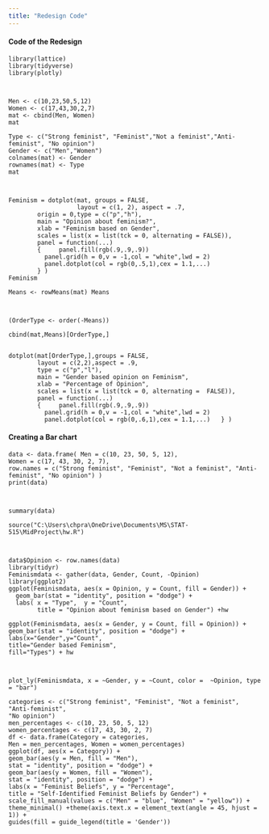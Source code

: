 ```yaml
---
title: "Redesign Code"
---
```


#### Code of the Redesign

```         
library(lattice)
library(tidyverse)
library(plotly)
```

```         


Men <- c(10,23,50,5,12) 
Women <- c(17,43,30,2,7)
mat <- cbind(Men, Women) 
mat
```

```         
Type <- c("Strong feminist", "Feminist","Not a feminist","Anti-feminist", "No opinion") 
Gender <- c("Men","Women") 
colnames(mat) <- Gender 
rownames(mat) <- Type 
mat
```

```         


Feminism = dotplot(mat, groups = FALSE, 
                   layout = c(1, 2), aspect = .7, 
        origin = 0,type = c("p","h"),       
        main = "Opinion about feminism?", 
        xlab = "Feminism based on Gender",
        scales = list(x = list(tck = 0, alternating = FALSE)), 
        panel = function(...)          
        {     panel.fill(rgb(.9,.9,.9)) 
          panel.grid(h = 0,v = -1,col = "white",lwd = 2)    
          panel.dotplot(col = rgb(0,.5,1),cex = 1.1,...) 
        } ) 
Feminism 
```

```         
Means <- rowMeans(mat) Means
```

```         


(OrderType <- order(-Means))
```

```         
cbind(mat,Means)[OrderType,]
```

```         

dotplot(mat[OrderType,],groups = FALSE,
        layout = c(2,2),aspect = .9,  
        type = c("p","l"),   
        main = "Gender based opinion on Feminism", 
        xlab = "Percentage of Opinion",  
        scales = list(x = list(tck = 0, alternating =  FALSE)),
        panel = function(...)
        {     panel.fill(rgb(.9,.9,.9))   
          panel.grid(h = 0,v = -1,col = "white",lwd = 2) 
          panel.dotplot(col = rgb(0,.6,1),cex = 1.1,...)   } )
```

#### Creating a Bar chart

```         
data <- data.frame( Men = c(10, 23, 50, 5, 12),
Women = c(17, 43, 30, 2, 7),
row.names = c("Strong feminist", "Feminist", "Not a feminist", "Anti-feminist", "No opinion") )
print(data)
```

```         


summary(data)
```

```         
source("C:\Users\chpra\OneDrive\Documents\MS\STAT-515\MidProject\hw.R")
```

```         


data$Opinion <- row.names(data) 
library(tidyr)   
Feminismdata <- gather(data, Gender, Count, -Opinion) 
library(ggplot2)  
ggplot(Feminismdata, aes(x = Opinion, y = Count, fill = Gender)) + 
  geom_bar(stat = "identity", position = "dodge") + 
  labs( x = "Type",  y = "Count",  
        title = "Opinion about feminism based on Gender") +hw
```

```         
ggplot(Feminismdata, aes(x = Gender, y = Count, fill = Opinion)) +
geom_bar(stat = "identity", position = "dodge") +
labs(x="Gender",y="Count",
title="Gender based Feminism", 
fill="Types") + hw
```

```         


plot_ly(Feminismdata, x = ~Gender, y = ~Count, color =  ~Opinion, type = "bar")
```

```         
categories <- c("Strong feminist", "Feminist", "Not a feminist", "Anti-feminist",
"No opinion")
men_percentages <- c(10, 23, 50, 5, 12) 
women_percentages <- c(17, 43, 30, 2, 7) 
df <- data.frame(Category = categories,
Men = men_percentages, Women = women_percentages)
ggplot(df, aes(x = Category)) +
geom_bar(aes(y = Men, fill = "Men"),
stat = "identity", position = "dodge") + 
geom_bar(aes(y = Women, fill = "Women"),
stat = "identity", position = "dodge") + 
labs(x = "Feminist Beliefs", y = "Percentage",
title = "Self-Identified Feminist Beliefs by Gender") +
scale_fill_manual(values = c("Men" = "blue", "Women" = "yellow")) +
theme_minimal() +theme(axis.text.x = element_text(angle = 45, hjust = 1)) +
guides(fill = guide_legend(title = 'Gender')) 
```
